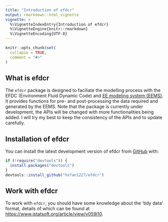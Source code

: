```yaml
---
title: "Introduction of efdcr"
output: rmarkdown::html_vignette
vignette: >
  %\VignetteIndexEntry{Introduction of efdcr}
  %\VignetteEngine{knitr::rmarkdown}
  %\VignetteEncoding{UTF-8}
---
```


```r
knitr::opts_chunk$set(
  collapse = TRUE,
  comment = "#>"
)
```

## What is efdcr
The `efdcr` package is designed to faciliate the modelling process with the EFDC (Environment Fluid Dynamic Code) and [EE modeling system (EEMS)](https://eemodelingsystem.com/).
It provides functions for pre- and post-processing the data required and generated by the EEMS.
Note that the package is currently under development, the APIs will be changed with more functionalities being added. I will try my best to keep the consistency of the APIs and to update carefully. 

## Installation of efdcr
You can Install the latest development version of efdcr from [GitHub](https://github.com/) with:

```r
if (!require("devtools")) {
  install.packages("devtools")
}
devtools::install_github("hxfan1227/efdcr")
```

## Work with efdcr
To work with `efdcr`, you should have some knowledge about the 'tidy data' format, details of which can be found at <https://www.jstatsoft.org/article/view/v059i10>.


